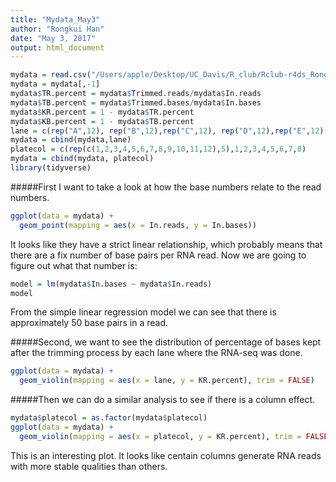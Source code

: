 ```yaml
---
title: "Mydata_May3"
author: "Rongkui Han"
date: "May 3, 2017"
output: html_document
---
```


```r
mydata = read.csv("/Users/apple/Desktop/UC_Davis/R_club/Rclub-r4ds_Rongkui.Han/R-club-Apr-26/Qtrimm.stat.csv")
mydata = mydata[,-1]
mydata$TR.percent = mydata$Trimmed.reads/mydata$In.reads
mydata$TB.percent = mydata$Trimmed.bases/mydata$In.bases
mydata$KR.percent = 1 - mydata$TR.percent
mydata$KB.percent = 1 - mydata$TB.percent
lane = c(rep("A",12), rep("B",12),rep("C",12), rep("D",12),rep("E",12),rep("F",8))
mydata = cbind(mydata,lane)
platecol = c(rep(c(1,2,3,4,5,6,7,8,9,10,11,12),5),1,2,3,4,5,6,7,8)
mydata = cbind(mydata, platecol)
library(tidyverse)
```

#####First I want to take a look at how the base numbers relate to the read numbers.  
```r
ggplot(data = mydata) +
  geom_point(mapping = aes(x = In.reads, y = In.bases))
```

It looks like they have a strict linear relationship, which probably means that there are a fix number of base pairs per RNA read. Now we are going to figure out what that number is:
```r
model = lm(mydata$In.bases ~ mydata$In.reads)
model
```
From the simple linear regression model we can see that there is approximately 50 base pairs in a read.  

#####Second, we want to see the distribution of percentage of bases kept after the trimming process by each lane where the RNA-seq was done.
```r
ggplot(data = mydata) +
  geom_violin(mapping = aes(x = lane, y = KR.percent), trim = FALSE)
```

#####Then we can do a similar analysis to see if there is a column effect.
```r
mydata$platecol = as.factor(mydata$platecol)
ggplot(data = mydata) +
  geom_violin(mapping = aes(x = platecol, y = KR.percent), trim = FALSE)
```

This is an interesting plot. It looks like centain columns generate RNA reads with more stable qualities than others. 


